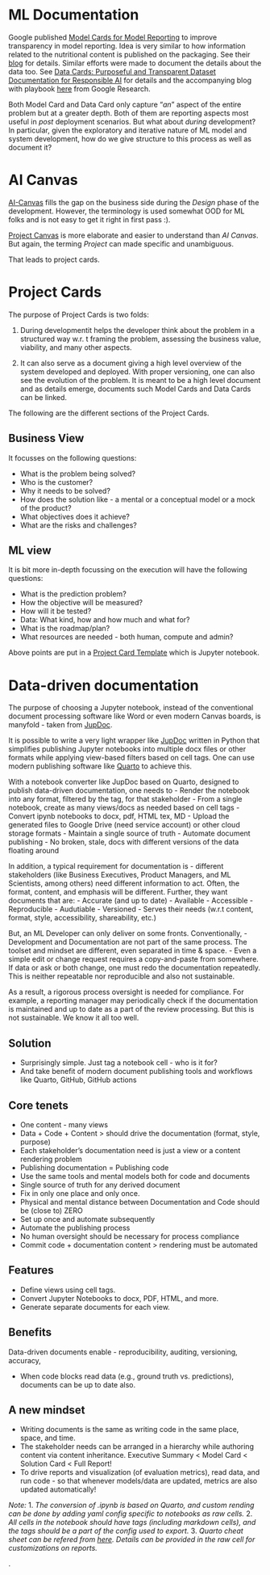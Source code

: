 # ML Documentation
Google published [Model Cards for Model Reporting](https://arxiv.org/abs/1810.03993) to improve transparency in model reporting. Idea is very similar to how information related to the nutritional content is published on the packaging. See their [blog](https://modelcards.withgoogle.com/about) for details. Similar efforts were made to document the details about the data too. See [Data Cards: Purposeful and Transparent Dataset Documentation for Responsible AI](https://arxiv.org/abs/2204.01075) for details and the accompanying blog with playbook [here](https://research.google/blog/the-data-cards-playbook-a-toolkit-for-transparency-in-dataset-documentation/) from Google Research.

Both Model Card and Data Card only capture "_an_" aspect of the entire problem but at a greater depth. Both of them are reporting aspects most useful in _post_ deployment scenarios. But what about _during_ development? In particular, given the exploratory and iterative nature of ML model and system development, how do we give structure to this process as well as document it?

# AI Canvas
[AI-Canvas](https://hbr.org/2018/04/a-simple-tool-to-start-making-decisions-with-the-help-of-ai) fills the gap on the business side during the _Design_ phase of the development. However, the terminology is used somewhat OOD for ML folks and is not easy to get it right in first pass :).

[Project Canvas](https://madewithml.com/courses/mlops/product-design/#template) is more elaborate and easier to understand than _AI Canvas_. But again, the terming _Project_ can made specific and unambiguous. 

That leads to project cards.

# Project Cards

The purpose of Project Cards is two folds:

1. During developmentit helps the developer think about the problem in a structured way w.r. t framing the problem, assessing the business value, viability, and many other aspects. 

2. It can also serve as a document giving a high level overview of the system developed and deployed. With proper versioning, one can also see the evolution of the problem. It is meant to be a high level document and as details emerge, documents such Model Cards and Data Cards can be linked. 

The following are the different sections of the Project Cards.

## Business View
It focusses on the following questions:

- What is the problem being solved?
- Who is the customer?
- Why it needs to be solved?
- How does the solution like - a mental or a conceptual model or a mock of the product?
- What objectives does it achieve?
- What are the risks and challenges?

## ML view
It is bit more in-depth focussing on the execution will have the following questions:

- What is the prediction problem?
- How the objective will be measured?
- How will it be tested?
- Data: What kind, how and how much and what for?
- What is the roadmap/plan?
- What resources are needed - both human, compute and admin?

Above points are put in a [Project Card Template](./resources/project-card.ipynb) which is Jupyter notebook. 

# Data-driven documentation

The purpose of choosing a Jupyter notebook, instead of the conventional document processing software like Word or even modern Canvas boards, is manyfold - taken from [JupDoc](https://pypi.org/project/jupdoc/).

It is possible to write a very light wrapper like [JupDoc](https://pypi.org/project/jupdoc/) written in Python that simplifies publishing Jupyter notebooks into multiple docx files or other formats while applying view-based filters based on cell tags. One can use modern publishing software like [Quarto](https://quarto.org/) to achieve this.

With a notebook converter like JupDoc based on Quarto, designed to publish data-driven documentation, one needs to
- Render the notebook into any format, filtered by the tag, for that stakeholder
- From a single notebook, create as many views/docs as needed based on cell tags
- Convert ipynb notebooks to docx, pdf, HTML tex, MD
- Upload the generated files to Google Drive (need service account) or other cloud storage formats
- Maintain a single source of truth
- Automate document publishing
- No broken, stale, docs with different versions of the data floating around

In addition, a typical requirement for documentation is - different stakeholders (like Business Executives, Product Managers, and ML Scientists, among others) need different information to act. Often, the format, content, and emphasis will be different. Further, they want documents that are:
- Accurate (and up to date)
- Available
- Accessible
- Reproducible
- Audutiable
- Versioned
- Serves their needs (w.r.t content, format, style, accessibility, shareability, etc.)

But, an ML Developer can only deliver on some fronts. Conventionally,
- Development and Documentation are not part of the same process. The toolset and mindset are different, even separated in time & space.
- Even a simple edit or change request requires a copy-and-paste from somewhere. If data or ask or both change, one must redo the documentation repeatedly. This is neither repeatable nor reproducible and also not sustainable.

As a result, a rigorous process oversight is needed for compliance. For example, a reporting manager may periodically check if the documentation is maintained and up to date as a part of the review processing. But this is not sustainable. We know it all too well.

## Solution
- Surprisingly simple. Just tag a notebook cell - who is it for?
- And take benefit of modern document publishing tools and workflows like Quarto, GitHub, GitHub actions

## Core tenets

- One content - many views
- Data + Code  + Content > should drive the documentation (format, style, purpose)
- Each stakeholder’s documentation need is just a view or a content rendering problem
- Publishing documentation =  Publishing code
- Use the same tools and mental models both for code and documents
- Single source of truth for any derived document
- Fix in only one place and only once.
- Physical and mental distance between Documentation and Code should be (close to) ZERO
- Set up once and automate subsequently
- Automate the publishing process
- No human oversight should be necessary for process compliance
- Commit code + documentation content > rendering must be automated


## Features

- Define views using cell tags.
- Convert Jupyter Notebooks to docx, PDF, HTML, and more.
- Generate separate documents for each view.

## Benefits
Data-driven documents enable
- reproducibility, auditing, versioning, accuracy,

- When code blocks read data (e.g.,  ground truth vs. predictions), documents can be up to date also.

## A new mindset
- Writing documents is the same as writing code in the same place, space, and time.
- The stakeholder needs can be arranged in a hierarchy while authoring content via content inheritance. Executive Summary < Model Card < Solution Card < Full Report!
- To drive reports and visualization (of evaluation metrics), read data, and run code - so that whenever models/data are updated, metrics are also updated automatically!

*Note:*
1. _The conversion of .ipynb is based on Quarto, and custom rending can be done by adding yaml config specific to notebooks as raw cells._
2. _All cells in the notebook should have tags (including markdown cells), and the tags should be a part of the config used to export._
3. _Quarto cheat sheet can be refered from [here](https://images.datacamp.com/image/upload/v1676540721/Marketing/Blog/Quarto_Cheat_Sheet.pdf). Details can be provided in the raw cell for customizations on reports._




. 
